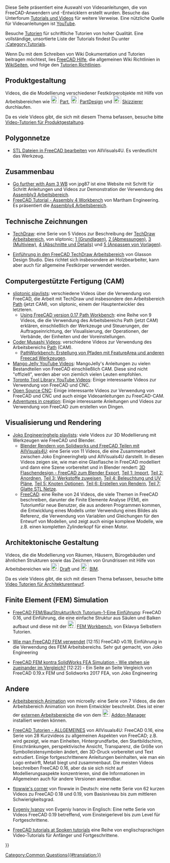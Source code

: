 <languages/>

{{VeryImportantMessage|Bitte beachte die im Tutorial verwendete Version von FreeCAD. Wenn ein Tutorial eine ältere Version des Programms verwendet, kann der allgemeine Modellierungsprozess noch funktionieren, aber einige Werkzeuge können sich in neueren Versionen geändert haben. Füge keine Videos hinzu, die mit Version 0.16 oder älter erstellt wurden, da diese Versionen als veraltet gelten.}}

Diese Seite präsentiert eine Auswahl von Videoanleitungen, die von FreeCAD-Anwendern und -Entwicklern erstellt wurden. Besuche das Unterforum [https://forum.freecad.org/viewforum.php?f=36 Tutorials und Videos] für weitere Verweise. Eine nützliche Quelle für Videoanleitungen ist [https://YouTube.com YouTube].

Besuche [[tutorials/de|Tutorien]] für schriftliche Tutorien von hoher Qualität. Eine vollständige, unsortierte Liste der Tutorials findest Du unter [[:Category:Tutorials]].

Wenn Du mit dem Schreiben von Wiki Dokumentation und Tutorien beitragen möchtest, lies [[Help FreeCAD/de|FreeCAD Hilfe]], die allgemeinen Wiki Richtlinien in [[WikiPages/de|WikiSeiten]], und folge den [[tutorial guidelines/de|Tutorien Richtlinien]].

<span id="Product_design"></span>
== Produktgestaltung ==

Videos, die die Modellierung verschiedener Festkörperobjekte mit Hilfe von Arbeitsbereichen wie [[Image:Workbench_Part.svg|24px]] [[Part Workbench/de|Part]], [[Image:Workbench_PartDesign.svg|24px]] [[PartDesign Workbench/de|PartDesign]] und [[Image:Workbench_Sketcher.svg|24px]] [[Sketcher Workbench/de|Skizzierer]] durchlaufen.

Da es viele Videos gibt, die sich mit diesem Thema befassen, besuche bitte [[Video_tutorials_for_product_design/de|Video-Tutorien für Produktgestaltung]].

<span id="Meshes"></span>
== Polygonnetze ==

* [https://www.youtube.com/watch?v=5lwENZeNiNg&feature=youtu.be STL Dateien in FreeCAD bearbeiten] von  AllVisuals4U. Es verdeutlicht das {{Button|[[File:Part_ShapeFromMesh.svg|16px]] [[Part_ShapeFromMesh/de|Part FormAusNetz]]}} Werkzeug.

<span id="Assembly"></span>
== Zusammenbau ==

<div class="mw-translate-fuzzy">
* [http://help-freecad-jpg87.fr/025c_ass_ex_creat.php Go further with Asm 3 WB] von jpg87 ist eine Website mit Schritt für Schritt Anleitungen und Videos zur Demonstration der Verwendung des [[Assembly3_Workbench/de|Assembly3 Arbeitsbereich]].
* [https://www.youtube.com/watch?v=n04M6nFvdxs FreeCAD Tutorial - Assembly 4 Workbench] von  Martham Engineering. Es präsentiert die [[Assembly4_Workbench|Assembly4 Arbeitsbereich]].
</div>

<span id="Technical_drawings"></span>
== Technische Zeichnungen ==

* [https://www.youtube.com/watch?v=7LbOmSGW9F0&list=PLEuOia-QxyFKQnmM1U9yVo7eNrK_Mcln8 TechDraw]: eine Serie von 5 Videos zur Beschreibung der [[TechDraw Workbench/de|TechDraw Arbeitsbereich]], von sliptonic; [https://www.youtube.com/watch?v=7LbOmSGW9F0 1 (Grundlagen)], [https://www.youtube.com/watch?v=z3w84RfvqaE 2 (Abmessungen)], [https://www.youtube.com/watch?v=uNjXg-m38aI 3 (Multiview)], [https://www.youtube.com/watch?v=3zSdeFV6I5o 4 (Abschnitte und Details)] und [https://www.youtube.com/watch?v=kcmdJ7xa7gg 5 (Anpassen von Vorlagen)].

* [https://www.youtube.com/watch?v=TnYMfpdNQoo Einführung in den FreeCAD TechDraw Arbeitsbereich] von Glasson Design Studio. Dies richtet sich insbesondere an Holzbearbeiter, kann aber auch für allgemeine Festkörper verwendet werden.

<span id="Computer-Aided_Manufacturing_(CAM)"></span>
== Computergestützte Fertigung (CAM) ==

* [https://www.youtube.com/user/sliptonic/playlists sliptonic playlists]: verschiedene Videos über die Verwendung von FreeCAD, die Arbeit mit TechDraw und insbesondere den Arbeitsbereich [[Path Workbench/de|Path]] (jetzt CAM), von sliptonic, einem der Hauptentwickler des letzteren.
** [https://www.youtube.com/playlist?list=PLEuOia-QxyFJZSpqb0xOHc9t7MLdCO3io Using FreeCAD version 0.17 Path Workbench]: eine Reihe von 9 Videos, die die Verwendung des Arbeitsbereichs Path (jetzt CAM) erklären, einschließlich der Werkzeuge und Steuerungen, der Auftragseinrichtung, der Visualisierung, der Operationen, der Verbände, der Einheiten und der Voreinstellungen.
* [https://www.youtube.com/channel/UCtNnYMVWGkG-aemOrCtGjCA/videos Coder Musashi Videos]: verschiedene Videos zur Verwendung des Arbeitsbereichs [[Path Workbench/de|Path]] (CAM).
** [https://www.youtube.com/watch?v=MsDIRIkeNJ4 PathWorkbench: Erstellung von Pfaden mit FeatureArea und anderen Freecad Werkzeugen].
* [https://www.youtube.com/@MangoJellySolutions Mango Jelly YouTube Videos]: MangoJelly's Anleitungen zu vielen Bestandteilen von FreeCAD einschließlich CAM. Diese sind nicht "offiziell", werden aber von ziemlich vielen Leuten empfohlen.
* [https://www.youtube.com/@TorontotoollibraryIRBE Toronto Tool Library YouTube Videos]: Einige interessante Videos zur Verwendung von FreeCAD und CNC.
* [https://www.youtube.com/@opensourcecnc Open Source CNC]: Einige interessante Videos zur Verwendung von FreeCAD und CNC und auch einige Videoanleitungen zu FreeCAD-CAM.
* [https://www.youtube.com/@Adventuresincreation Adventures in creation]:  Einige interessante Anleitungen und Videos zur Verwendung von FreeCAD zum erstellen von Dingen.

<span id="Visualization_and_rendering"></span>
== Visualisierung und Rendering ==

* [https://www.youtube.com/channel/UC-CubOaooNwC-3RBKUoAOQQ/playlists Joko Engineeringhelp playlists]: viele Videos zur 3D Modellierung mit Werkzeugen wie FreeCAD und Blender.
** [https://www.youtube.com/watch?v=a__w8eMRx-U&list=PL7eiW2bt21YUfOTUvzA3jtQqF4Vpz21Ut Blender Rendern von Solidworks und FreeCAD Teilen mit AllVisuals4U]: eine Serie von 11 Videos, die eine Zusammenarbeit zwischen Joko Engineeringhelp und AllVisuals4U darstellt. In diesen Videos zeigen sie, wie man eine Glasflasche in FreeCAD modelliert und dann eine Szene vorbereitet und in Blender rendert: [https://www.youtube.com/watch?v=a__w8eMRx-U&list=PL7eiW2bt21YUfOTUvzA3jtQqF4Vpz21Ut 3D Flaschendesign - FreeCAD zum Blender Export], [https://www.youtube.com/watch?v=U7e6-Wfv2b0 Teil 1: Import], [https://www.youtube.com/watch?v=fAvDd7SY-T0 Teil 2: Anordnen], [https://www.youtube.com/watch?v=J8TuRgaBNBU Teil 3: Werkstoffe zuweisen], [https://www.youtube.com/watch?v=0dsvaQVN1VQ Teil 4: Beleuchtung und UV Pläne], [https://www.youtube.com/watch?v=zx0Qvsl6gzw Teil 5: Knoten Optionen], [https://www.youtube.com/watch?v=TRVLZeJ6f28 Teil 6: Erstellen von Rendern], [https://www.youtube.com/watch?v=foTUw3qM13c Teil 7: Glatte STL Netze].
** [https://www.youtube.com/watch?v=dhrynRdBOIg&list=PL7eiW2bt21YU6QEbly78kUgQCNEiDUwSH FreeCAD]: eine Reihe von 24 Videos, die viele Themen in FreeCAD beschreiben, darunter die Finite Elemente Analyse (FEM), ein Tutoriumfür neue Benutzer, die aus anderen Programmen kommen, die Entwicklung eines Modells unter Verwendung eines Bildes als Referenz, die Verwendung von Variablen und Gleichungen für den Entwurf von Modellen, und zeigt auch einige komplexe Modelle, wie z.B. einen kompletten Zylinderkopf für einen Motor.

<span id="Architectural_design"></span>
== Architektonische Gestaltung ==

Videos, die die Modellierung von Räumen, Häusern, Bürogebäuden und ähnlichen Strukturen sowie das Zeichnen von Grundrissen mit Hilfe von Arbeitsbereichen wie [[Image:Workbench_Draft.svg|24px]] [[Draft_Workbench/de|Draft]] und [[Image:Workbench_BIM.svg|24px]]  [[BIM_Workbench/de|BIM]].

Da es viele Videos gibt, die sich mit diesem Thema befassen, besuche bitte [[Video_tutorials_for_architectural_design/de|Video Tutorien für Architekturentwurf]].

<span id="Finite_element_(FEM)_simulation"></span>
== Finite Element (FEM) Simulation ==

* [https://www.youtube.com/watch?v=wAJe1R5NDGw FreeCAD FEM/Bau/Struktur/Arch Tutorium-1-Eine Einführung]: FreeCAD 0.16, und Einführung, die eine einfache Struktur aus Säulen und Balken aufbaut und diese mit der [[Image:Workbench_FEM.svg|24px]] [[FEM Workbench|FEM Workbench]], von Eklavya Selbstlern Tutorien.

* [https://www.youtube.com/watch?v=dhrynRdBOIg Wie man FreeCAD FEM verwendet] [12:15] FreeCAD v0.19, Einführung in die Verwendung des FEM Arbeitsbereichs. Sehr gut gemacht, von Joko Engineering

* [https://www.youtube.com/watch?v=qWtMJagDoRk FreeCAD FEM kontra SolidWorks FEA Simulation - Wie stehen sie zueinander im Vergleich?] [12:22] - Ein Seite an Seite Vergleich von FreeCAD 0.19.x FEM und Solidworks 2017 FEA, von Joko Engineering

<span id="Other"></span>
== Andere ==

* [https://www.youtube.com/watch?v=AQjAa5JxmOg&list=PLIxaznuCUATKzCFbFUFhRwZMJMnYuQ1JB Arbeitsbereich Animation] von microelly: eine Serie von 7 Videos, die den Arbeitsbereich Animation von ihrem Entwickler beschreibt. Dies ist einer der [[external workbenches/de|externen Arbeitsbereiche]] die von dem [[Image:Std_AddonMgr.svg|24px]] [[Std_AddonMgr/de|Addon-Manager]] installiert werden können.

* [https://www.youtube.com/watch?v=WdBQPXeAeMc&list=PLKu--JcOZKTPZjy761ELQ7ba45yZmxOpj FreeCAD Tutorien - ALLGEMEINES] von AllVisuals4U: FreeCAD 0.16, eine Serie von 28 Kurzvideos zu allgemeinen Aspekten von FreeCAD; z.B. wird gezeigt, wie man Einheiten, Hintergrundfarbe, den Startbildschirm, Einschränkungen, perspektivische Ansicht, Transparenz, die Größe von Symbolleistensymbolen ändert, den 3D-Druck vorbereitet und Text extrudiert. Einige fortgeschrittenere Anleitungen beinhalten, wie man ein Logo entwirft, Metall biegt und zusammenbaut. Die meisten Videos beschreiben FreeCAD 0.16, aber da sie sich nicht auf Modellierungsaspekte konzentrieren, sind die Informationen im Allgemeinen auch für andere Versionen anwendbar.

* [https://www.youtube.com/c/flowwiescorner/videos flowwie's corner] von flowwie in Deutsch: eine nette Serie von 62 kurzen Videos zu FreeCAD 0.18 und 0.19, vom Basisniveau bis zum mittleren Schwierigkeitsgrad.

* [https://www.youtube.com/c/CFDIntech/videos Evgeniy Ivanov] von Evgeniy Ivanov in Englisch: Eine nette Serie von Videos FreeCAD 0.19 betreffend, vom Einsteigerlevel bis zum Level für Fortgeschrittene.

* [https://spoken-tutorial.org/tutorial-search/?search_foss=FreeCAD&search_language=English FreeCAD tutorials at Spoken tutorials] eine Reihe von englischsprachigen Video-Tutorials für Anfänger und Fortgeschrittene.

{{Userdocnavi{{#translation:}}}}
[[Category:Common Questions{{#translation:}}]]